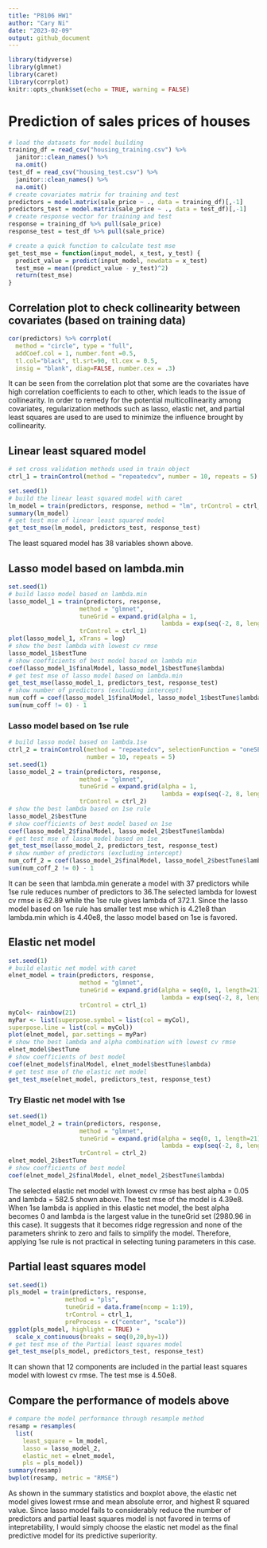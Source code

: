 ```yaml
---
title: "P8106 HW1"
author: "Cary Ni"
date: "2023-02-09"
output: github_document
---
```


```r
library(tidyverse)
library(glmnet)
library(caret)
library(corrplot)
knitr::opts_chunk$set(echo = TRUE, warning = FALSE)
```

# Prediction of sales prices of houses

```r
# load the datasets for model building
training_df = read_csv("housing_training.csv") %>% 
  janitor::clean_names() %>% 
  na.omit()
test_df = read_csv("housing_test.csv") %>% 
  janitor::clean_names() %>% 
  na.omit()
# create covariates matrix for training and test
predictors = model.matrix(sale_price ~ ., data = training_df)[,-1]
predictors_test = model.matrix(sale_price ~ ., data = test_df)[,-1]
# create response vector for training and test
response = training_df %>% pull(sale_price)
response_test = test_df %>% pull(sale_price)

# create a quick function to calculate test mse
get_test_mse = function(input_model, x_test, y_test) {
  predict_value = predict(input_model, newdata = x_test)
  test_mse = mean((predict_value - y_test)^2)
  return(test_mse)
}
```

## Correlation plot to check collinearity between covariates (based on training data)

```r
cor(predictors) %>% corrplot(
  method = "circle", type = "full", 
  addCoef.col = 1, number.font =0.5,
  tl.col="black", tl.srt=90, tl.cex = 0.5,
  insig = "blank", diag=FALSE, number.cex = .3)
```

It can be seen from the correlation plot that some are the covariates have high correlation coefficients to each to other, which leads to the issue of collinearity. In order to remedy for the potential multicollinearity among  covariates, regularization methods such as lasso, elastic net, and partial least squares are used to are used to minimize the influence brought by collinearity.

## Linear least squared model

```r
# set cross validation methods used in train object
ctrl_1 = trainControl(method = "repeatedcv", number = 10, repeats = 5)

set.seed(1)
# build the linear least squared model with caret
lm_model = train(predictors, response, method = "lm", trControl = ctrl_1)
summary(lm_model)
# get test mse of linear least squared model
get_test_mse(lm_model, predictors_test, response_test)
```

The least squared model has 38 variables shown above. 

## Lasso model based on lambda.min

```r
set.seed(1)
# build lasso model based on lambda.min
lasso_model_1 = train(predictors, response, 
                    method = "glmnet",
                    tuneGrid = expand.grid(alpha = 1,
                                           lambda = exp(seq(-2, 8, length=100))),
                    trControl = ctrl_1)
plot(lasso_model_1, xTrans = log)
# show the best lambda with lowest cv rmse
lasso_model_1$bestTune
# show coefficients of best model based on lambda min
coef(lasso_model_1$finalModel, lasso_model_1$bestTune$lambda)
# get test mse of lasso model based on lambda.min
get_test_mse(lasso_model_1, predictors_test, response_test)
# show number of predictors (excluding intercept)
num_coff = coef(lasso_model_1$finalModel, lasso_model_1$bestTune$lambda) 
sum(num_coff != 0) - 1
```

### Lasso model based on 1se rule

```r
# build lasso model based on lambda.1se
ctrl_2 = trainControl(method = "repeatedcv", selectionFunction = "oneSE",
                      number = 10, repeats = 5)
set.seed(1)
lasso_model_2 = train(predictors, response, 
                    method = "glmnet",
                    tuneGrid = expand.grid(alpha = 1,
                                           lambda = exp(seq(-2, 8, length=100))),
                    trControl = ctrl_2)
# show the best lambda based on 1se rule
lasso_model_2$bestTune
# show coefficients of best model based on 1se
coef(lasso_model_2$finalModel, lasso_model_2$bestTune$lambda)
# get test mse of lasso model based on 1se
get_test_mse(lasso_model_2, predictors_test, response_test)
# show number of predictors (excluding intercept)
num_coff_2 = coef(lasso_model_2$finalModel, lasso_model_2$bestTune$lambda) 
sum(num_coff_2 != 0) - 1
```

It can be seen that lambda.min generate a model with 37 predictors while 1se rule reduces number of predictors to 36.The selected lambda for lowest cv rmse is 62.89 while the 1se rule gives lambda of 372.1. Since the lasso model based on 1se rule has smaller test mse which is 4.21e8 than lambda.min which is 4.40e8, the lasso model based on 1se is favored. 

## Elastic net model

```r
set.seed(1)
# build elastic net model with caret
elnet_model = train(predictors, response, 
                    method = "glmnet",
                    tuneGrid = expand.grid(alpha = seq(0, 1, length=21),
                                           lambda = exp(seq(-2, 8, length=50))),
                    trControl = ctrl_1)
myCol<- rainbow(21)
myPar <- list(superpose.symbol = list(col = myCol),
superpose.line = list(col = myCol))
plot(elnet_model, par.settings = myPar)
# show the best lambda and alpha combination with lowest cv rmse
elnet_model$bestTune
# show coefficients of best model
coef(elnet_model$finalModel, elnet_model$bestTune$lambda)
# get test mse of the elastic net model
get_test_mse(elnet_model, predictors_test, response_test)
```

### Try Elastic net model with 1se

```r
set.seed(1)
elnet_model_2 = train(predictors, response, 
                    method = "glmnet",
                    tuneGrid = expand.grid(alpha = seq(0, 1, length=21),
                                           lambda = exp(seq(-2, 8, length=50))),
                    trControl = ctrl_2)
elnet_model_2$bestTune
# show coefficients of best model
coef(elnet_model_2$finalModel, elnet_model_2$bestTune$lambda)
```

The selected elastic net model with lowest cv rmse has best alpha = 0.05 and lambda = 582.5 shown above. The test mse of the model is 4.39e8. When 1se lambda is applied in this elastic net model, the best alpha becomes 0 and lambda is the largest value in the tuneGrid set (2980.96 in this case). It suggests that it becomes ridge regression and none of the parameters shrink to zero and fails to simplify the model. Therefore, applying 1se rule is not practical in selecting tuning parameters in this case. 

## Partial least squares model

```r
set.seed(1)
pls_model = train(predictors, response,
                method = "pls",
                tuneGrid = data.frame(ncomp = 1:19),
                trControl = ctrl_1,
                preProcess = c("center", "scale"))
ggplot(pls_model, highlight = TRUE) + 
  scale_x_continuous(breaks = seq(0,20,by=1))
# get test mse of the Partial least squares model
get_test_mse(pls_model, predictors_test, response_test)
```

It can shown that 12 components are included in the partial least squares model with lowest cv rmse. The test mse is 4.50e8.

## Compare the performance of models above

```r
# compare the model performance through resample method
resamp = resamples(
  list(
    least_square = lm_model,
    lasso = lasso_model_2,
    elastic_net = elnet_model,
    pls = pls_model))
summary(resamp)
bwplot(resamp, metric = "RMSE")
```

As shown in the summary statistics and boxplot above, the elastic net model gives lowest rmse and mean absolute error, and highest R squared value. Since lasso model fails to considerably reduce the number of predictors and partial least squares model is not favored in terms of intepretability, I would simply choose the elastic net model as the final predictive model for its predictive superiority. 

